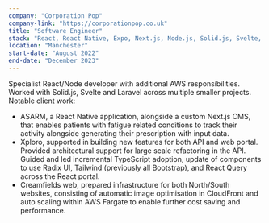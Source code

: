 ```yaml
---
company: "Corporation Pop"
company-link: "https://corporationpop.co.uk"
title: "Software Engineer"
stack: "React, React Native, Expo, Next.js, Node.js, Solid.js, Svelte, Storybook, Tailwind, SQL, Drizzle, Prisma, Laravel, AWS"
location: "Manchester"
start-date: "August 2022"
end-date: "December 2023"
---
```


Specialist React/Node developer with additional AWS responsibilities. Worked with Solid.js, Svelte and Laravel across multiple smaller projects. Notable client work:

- ASARM, a React Native application, alongside a custom Next.js CMS, that enables patients with fatigue related conditions to track their activity alongside generating their prescription with input data.
- Xploro, supported in building new features for both API and web portal. Provided architectural support for large scale refactoring in the API. Guided and led incremental TypeScript adoption, update of components to use Radix UI, Tailwind (previously all Bootstrap), and React Query across the React portal.
- Creamfields web, prepared infrastructure for both North/South websites, consisting of automatic image optimisation in CloudFront and auto scaling within AWS Fargate to enable further cost saving and performance.
